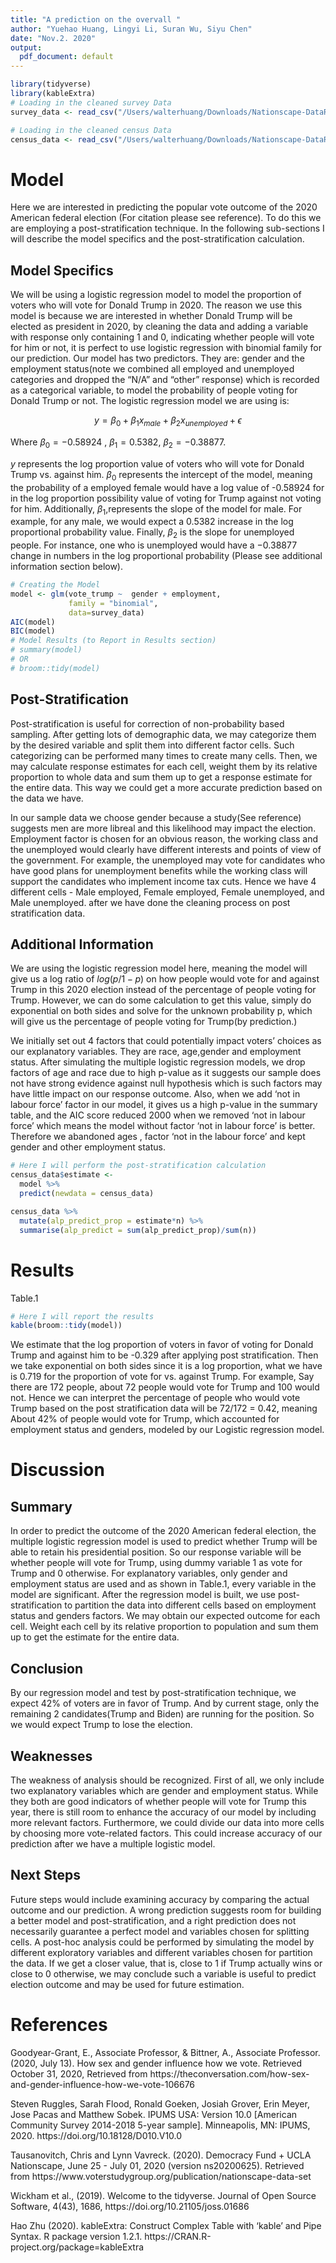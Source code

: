 ```yaml
---
title: "A prediction on the overvall "
author: "Yuehao Huang, Lingyi Li, Suran Wu, Siyu Chen"
date: "Nov.2. 2020"
output:
  pdf_document: default
---
```


```r
library(tidyverse)
library(kableExtra)
# Loading in the cleaned survey Data
survey_data <- read_csv("/Users/walterhuang/Downloads/Nationscape-DataRelease_WeeklyMaterials_DTA/phase_2_v20200814/ns20200625/survey_data1.csv")

# Loading in the cleaned census Data
census_data <- read_csv("/Users/walterhuang/Downloads/Nationscape-DataRelease_WeeklyMaterials_DTA/phase_2_v20200814/ns20200625/census_data.csv")

```




# Model

Here we are interested in predicting the popular vote outcome of the 2020 American federal election (For citation please see reference). To do this we are employing a post-stratification technique. In the following sub-sections I will describe the model specifics and the post-stratification calculation.


## Model Specifics
We will be using a logistic regression model to model the proportion of voters who will vote for Donald Trump in 2020. The reason we use this model is because we are interested in whether Donald Trump will be elected as president in 2020, by cleaning the data and adding a variable with response only containing 1 and 0, indicating whether people will vote for him or not, it is perfect to use logistic regression with binomial family for our prediction.  Our model has two predictors. They are: gender and the employment status(note we combined all employed and unemployed categories and dropped the “N/A” and “other” response) which is recorded as a categorical variable, to model the probability of people voting for Donald Trump or not. The logistic regression model we are using is:

$$ y = \beta_0+ \beta_1  x_{male} + \beta_2   x_{unemployed}+\epsilon$$

Where $\beta_0 = -0.58924$ , $\beta_1 = 0.5382$,  $\beta_2 = -0.38877$.

$y$ represents the log proportion value of voters who will vote for Donald Trump vs. against him. $\beta_0$ represents the intercept of the model, meaning the probability of a employed female would have a log value of -0.58924 for in the log proportion possibility value of voting for Trump against not voting for him. Additionally, $\beta_1$,represents the slope of the model for male. For example, for any male, we would expect a $0.5382$ increase in the log proportional probability value. Finally, $\beta_2$ is the slope for unemployed people. For instance, one who is unemployed would have a $-0.38877$ change in numbers in the log proportional probability (Please see additional information section below).




```r
# Creating the Model
model <- glm(vote_trump ~  gender + employment,
             family = "binomial",
             data=survey_data)
AIC(model)
BIC(model)
# Model Results (to Report in Results section)
# summary(model)
# OR
# broom::tidy(model)

```

## Post-Stratification 

Post-stratification is useful for correction of non-probability based sampling. After getting lots of demographic data, we may categorize them by the desired variable and split them into different factor cells. Such categorizing can be performed many times to create many cells. Then, we may calculate response estimates for each cell, weight them by its relative proportion to whole data and sum them up to get a response estimate for the entire data. This way we could get a more accurate prediction based on the data we have.

In our sample data we choose gender because a study(See reference) suggests men are more libreal and this likelihood may impact the election. Employment factor is chosen for an obvious reason, the working class and the unemployed would clearly have different interests and points of view of the government. For example, the unemployed may vote for candidates who have good plans for unemployment benefits while the working class will support the candidates who implement income tax cuts. Hence we have 4 different cells - Male employed, Female employed, Female unemployed, and Male unemployed. after we have done the cleaning process on post stratification data.


## Additional Information
We are using the logistic regression model here, meaning the model will give us a log ratio of $log(p/{1-p})$ on how people would vote for and against Trump in this 2020 election instead of the percentage of people voting for Trump. However, we can do some calculation to get this value, simply do exponential on both sides and solve for the unknown probability p, which will give us the percentage of people voting for Trump(by prediction.)

We initially set out 4 factors that could potentially impact voters’ choices as our explanatory variables. They are race, age,gender and employment status.  After simulating the multiple logistic regression models, we drop factors of age and race due to high p-value as it suggests our sample does not have strong evidence against null hypothesis which is such factors may have little impact on our response outcome.  Also, when we add ‘not in labour force’ factor in our model, it gives us a high p-value in the summary table, and the AIC score reduced 2000 when we removed ‘not in labour force’ which means the model without factor ‘not in labour force’ is better. Therefore we abandoned ages , factor ‘not in the labour force’ and kept gender and  other employment status.


```r

# Here I will perform the post-stratification calculation
census_data$estimate <-
  model %>%
  predict(newdata = census_data)

census_data %>%
  mutate(alp_predict_prop = estimate*n) %>%
  summarise(alp_predict = sum(alp_predict_prop)/sum(n))


```


# Results

Table.1
```r
# Here I will report the results
kable(broom::tidy(model))


```

We estimate that the log proportion of voters in favor of voting for Donald Trump and against him to be -0.329 after applying post stratification. Then we take exponential on both sides since it is a log proportion, what we have is 0.719 for the proportion of vote for vs. against Trump. For example, Say there are 172 people, about 72 people would vote for Trump and 100 would not. Hence we can interpret the percentage of people who would vote Trump based on the post stratification data will be 72/172 = 0.42, meaning About 42% of people would vote for Trump, which accounted for employment status and genders, modeled by our Logistic regression model. 

# Discussion

## Summary
In order to predict the outcome of the 2020 American federal election, the multiple logistic regression model is used to predict whether Trump will be able to retain his presidential position. So our response variable will be whether people will vote for Trump, using dummy variable 1 as vote for Trump and 0 otherwise. For explanatory variables, only gender and employment status are used and as shown in Table.1, every variable in the model are significant. After the regression model is built, we use post-stratification to partition the data into different cells based on employment status and genders factors. We may obtain our expected outcome for each cell. Weight each cell by its relative proportion to population and sum them up to get the estimate for the entire data.  

## Conclusion
By our regression model and test by post-stratification technique, we expect 42% of voters are in favor of Trump. And by current stage, only the remaining 2 candidates(Trump and Biden) are running for the position. So we would expect Trump to lose the election.


## Weaknesses

The weakness of analysis should be recognized. First of all, we only include two explanatory variables which are gender and employment status. While they both are good indicators of whether people will vote for Trump this year, there is still room to enhance the accuracy of our model by including more relevant factors. Furthermore, we could divide our data into more cells by choosing more vote-related factors. This could increase accuracy of our prediction after we have a multiple logistic model. 


## Next Steps

Future steps would include examining accuracy by comparing the actual outcome and our prediction. A wrong prediction suggests room for building a better model and post-stratification, and a right prediction does not necessarily guarantee a perfect model and variables chosen for splitting cells. A post-hoc analysis could be performed by simulating the model by different exploratory variables and different variables chosen for partition the data. If we get a closer value, that is, close to 1 if Trump actually wins or close to 0 otherwise, we may conclude such a variable is useful to predict election outcome and may be used for future estimation.


# References

Goodyear-Grant, E., Associate Professor, & Bittner, A., Associate Professor. (2020, July 13). How sex and gender influence how we vote. Retrieved October 31, 2020,
Retrieved from https://theconversation.com/how-sex-and-gender-influence-how-we-vote-106676

Steven Ruggles, Sarah Flood, Ronald Goeken, Josiah Grover, Erin Meyer, Jose Pacas and Matthew Sobek. IPUMS USA: Version 10.0 [American Community Survey 2014-2018 5-year sample]. Minneapolis, MN: IPUMS, 2020.
https://doi.org/10.18128/D010.V10.0

Tausanovitch, Chris and Lynn Vavreck. (2020). Democracy Fund + UCLA Nationscape, June 25 - July 01, 2020 (version ns20200625). 
Retrieved from https://www.voterstudygroup.org/publication/nationscape-data-set

Wickham et al., (2019). Welcome to the tidyverse. Journal of Open Source Software, 4(43), 1686,
https://doi.org/10.21105/joss.01686
  
Hao Zhu (2020). kableExtra: Construct Complex Table with 'kable' and Pipe Syntax. R package version 1.2.1.
https://CRAN.R-project.org/package=kableExtra
  

